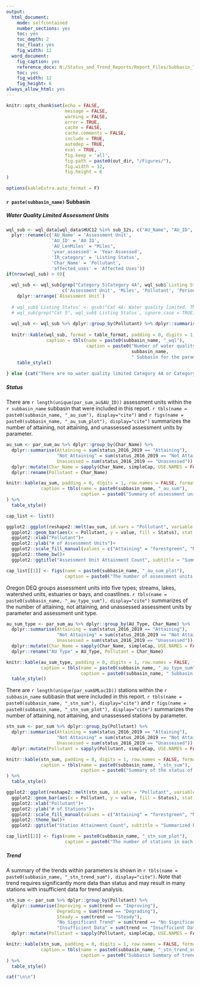 ```yaml
---
output: 
  html_document:
    mode: selfcontained
    number_sections: yes
    toc: yes
    toc_depth: 2
    toc_float: yes
    fig_width: 12
  word_document: 
    fig_caption: yes
    reference_docx: N:/Status_and_Trend_Reports/Report_Files/Subbasin_Template.docx
    toc: yes 
    fig_width: 12
    fig_height: 6
always_allow_html: yes
---
```


```r
knitr::opts_chunk$set(echo = FALSE,
                      message = FALSE,
                      warning = FALSE,
                      error = TRUE,
                      cache = FALSE,
                      cache.comments = FALSE,
                      include = TRUE,
                      autodep = TRUE,
                      eval = TRUE,
                      fig.keep = 'all',
                      fig.path = paste0(out_dir, "/Figures/"),
                      fig.width = 12, 
                      fig.height = 6
)

options(kableExtra.auto_format = F)

```


#### `r paste(subbasin_name)` Subbasin

##### Water Quality Limited Assessment Units 

```r

wql_sub <- wql_data[wql_data$HUC12 %in% sub_12s, c("AU_Name", "AU_ID", "AU_LenMiles", "Period", "year_assessed", "Char_Name", "IR_category", "affected_uses")] %>% 
  plyr::rename(c('AU_Name' = 'Assessment Unit',
                 'AU_ID' = 'AU ID',
                 'AU_LenMiles' = "Miles",
                 'year_assessed' = 'Year Assessed',
                 'IR_category' = 'Listing Status',
                 'Char_Name' = 'Pollutant',
                 'affected_uses' = 'Affected Uses'))
if(nrow(wql_sub) > 0){
  
  wql_sub <- wql_sub[grep("Category 5|Category 4A", wql_sub$`Listing Status`, ignore.case = TRUE), 
                     c('Assessment Unit', 'Miles', 'Pollutant', 'Period', 'Year Assessed', 'Affected Uses', 'Listing Status')] %>% 
    dplyr::arrange(`Assessment Unit`)
  
  # wql_sub$`Listing Status` <- gsub("Cat 4A: Water quality limited, TMDL approved", "Cat 4A", wql_sub$`Listing Status`)
  # wql_sub[grep("Cat 5", wql_sub$`Listing Status`, ignore.case = TRUE), "Listing Status"] <- "Cat 5"
  
  wql_sub <- wql_sub %>% dplyr::group_by(Pollutant) %>% dplyr::summarise('Number of Water Quality Limited Assessment Units' = n())
  
  knitr::kable(wql_sub, format = table_format, padding = 0, digits = 1, row.names = FALSE,
               caption = tbls(name = paste0(subbasin_name, "_wql"),
                              caption = paste0("Number of water quality limited assessment units in the ", 
                                               subbasin_name,
                                               " Subbasin for the parameters assessed in this report. Listed assessment units are summarized from the 2018/2020 Integrated Report submitted for EPA approval."))) %>% 
    table_style()
  
} else {cat("There are no water quality limited Category 4A or Category 5 assessment units in this subbasin.")}

```

##### Status

There are `r length(unique(par_sum_au$AU_ID))` assessment units within the `r subbasin_name` subbasin that were included in this report. `r tbls(name = paste0(subbasin_name, "_au_sum"), display="cite")` and `r figs(name = paste0(subbasin_name, "_au_sum_plot"), display="cite")` summarizes the number of attaining, not attaining, and unassessed assessment units by parameter.

```r

au_sum <- par_sum_au %>% dplyr::group_by(Char_Name) %>% 
  dplyr::summarise(Attaining = sum(status_2016_2019 == "Attaining"),
                   "Not Attaining" = sum(status_2016_2019 == "Not Attaining"),
                   Unassessed = sum(status_2016_2019 == "Unassessed")) %>% 
  dplyr::mutate(Char_Name = sapply(Char_Name, simpleCap, USE.NAMES = FALSE)) %>% 
  dplyr::rename(Pollutant = Char_Name)

knitr::kable(au_sum, padding = 0, digits = 1, row.names = FALSE, format = table_format,
             caption = tbls(name = paste0(subbasin_name, "_au_sum"),
                            caption = paste0("Summary of assessment unit status within the ", subbasin_name, " Subbasin."))
) %>% 
  table_style()

```


```r

cap_list <- list()

ggplot2::ggplot(reshape2::melt(au_sum, id.vars = "Pollutant", variable.name = "Status"))+
  ggplot2::geom_bar(aes(x = Pollutant, y = value, fill = Status), stat = "identity", position = "dodge")+
  ggplot2::xlab("Pollutant")+
  ggplot2::ylab("# of Assessment Units")+
  ggplot2::scale_fill_manual(values = c("Attaining" = "forestgreen", "Not Attaining" = "orange", "Unassessed" = "gray"))+
  ggplot2::theme_bw()+
  ggplot2::ggtitle("Assessment Unit Attainment Count", subtitle = "Summarized by Pollutant")

cap_list[[1]] <- figs(name = paste0(subbasin_name, "_au_sum_plot"),
                      caption = paste0("The number of assessment units in each status category for each parameter within the ", subbasin_name, "."))

```

Oregon DEQ groups assessment units into five types; streams, lakes, watershed units, estuaries or bays, and coastlines. `r tbls(name = paste0(subbasin_name, "_au_type_sum"), display="cite")` summarizes of the number of attaining, not attaining, and unassessed assessment units by parameter and assessment unit type.

```r

au_sum_type <- par_sum_au %>% dplyr::group_by(AU_Type, Char_Name) %>% 
  dplyr::summarise(Attaining = sum(status_2016_2019 == "Attaining"),
                   "Not Attaining" = sum(status_2016_2019 == "Not Attaining"),
                   Unassessed = sum(status_2016_2019 == "Unassessed")) %>% 
  dplyr::mutate(Char_Name = sapply(Char_Name, simpleCap, USE.NAMES = FALSE)) %>% 
  dplyr::rename("AU Type" = AU_Type, Pollutant = Char_Name)

knitr::kable(au_sum_type, padding = 0, digits = 1, row.names = FALSE, format = table_format, 
             caption = tbls(name = paste0(subbasin_name, "_au_type_sum"),
                            caption = paste0(subbasin_name, " Subbasin status summary of assessment units by type."))) %>%
  table_style()

```

There are `r length(unique(par_sum$MLocID))` stations within the `r subbasin_name` subbasin that were included in this report.  `r tbls(name = paste0(subbasin_name, "_stn_sum"), display="cite")` and `r figs(name = paste0(subbasin_name, "_stn_sum_plot"), display="cite")` summarizes the number of attaining, not attaining, and unassessed stations by parameter.

```r

stn_sum <- par_sum %>% dplyr::group_by(Pollutant) %>% 
  dplyr::summarise(Attaining = sum(status_2016_2019 == "Attaining"),
                   "Not Attaining" = sum(status_2016_2019 == "Not Attaining"),
                   Unassessed = sum(status_2016_2019 == "Unassessed")) %>% 
  dplyr::mutate(Pollutant = sapply(Pollutant, simpleCap, USE.NAMES = FALSE))

knitr::kable(stn_sum, padding = 0, digits = 1, row.names = FALSE, format = table_format,
             caption = tbls(name = paste0(subbasin_name, "_stn_sum"),
                            caption = paste0("Summary of the status of stations within the ", subbasin_name, " Subbasin."))
) %>%
  table_style()

```


```r

ggplot2::ggplot(reshape2::melt(stn_sum, id.vars = "Pollutant", variable.name = "Status"))+
  ggplot2::geom_bar(aes(x = Pollutant, y = value, fill = Status), stat = "identity", position = "dodge")+
  ggplot2::xlab("Pollutant")+
  ggplot2::ylab("# of Stations")+
  ggplot2::scale_fill_manual(values = c("Attaining" = "forestgreen", "Not Attaining" = "orange", "Unassessed" = "gray"))+
  ggplot2::theme_bw()+
  ggplot2::ggtitle("Station Attainment Count", subtitle = "Summarized by Pollutant")

cap_list[[2]] <- figs(name = paste0(subbasin_name, "_stn_sum_plot"),
                      caption = paste0("The number of stations in each status category for each parameter within the ", subbasin_name, "."))

```

##### Trend

A summary of the trends within parameters is shown in `r tbls(name = paste0(subbasin_name, "_stn_trend_sum"), display="cite")`. Note that trend requires significantly more data than status and may result in many stations with insufficient data for trend analysis.

```r

stn_sum <- par_sum %>% dplyr::group_by(Pollutant) %>% 
  dplyr::summarise(Improving = sum(trend == "Improving"),
                   Degrading = sum(trend == "Degrading"),
                   Steady = sum(trend == "Steady"),
                   "No Significant Trend" = sum(trend == "No Significant Trend"),
                   "Insufficient Data" = sum(trend == "Insufficient Data")) %>% 
  dplyr::mutate(Pollutant = sapply(Pollutant, simpleCap, USE.NAMES = FALSE))

knitr::kable(stn_sum, padding = 0, digits = 1, row.names = FALSE, format = table_format,
             caption = tbls(name = paste0(subbasin_name, "_stn_trend_sum"),
                            caption = paste0("Subbasin Summary of trend results at stations across the ",subbasin_name, "."))
) %>% 
  table_style()

cat("\n\n")
```

